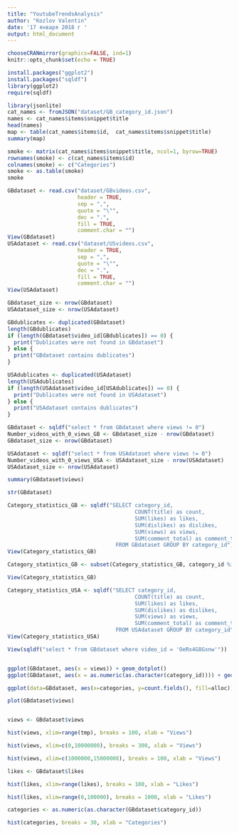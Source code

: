 ```yaml
---
title: "YoutubeTrendsAnalysis"
author: "Kozlov Valentin"
date: '17 января 2018 г '
output: html_document
---
```


```r
chooseCRANmirror(graphics=FALSE, ind=1)
knitr::opts_chunk$set(echo = TRUE)
```

```r
install.packages("ggplot2")
install.packages("sqldf")
library(ggplot2)
require(sqldf)
```

```r
library(jsonlite)
cat_names <- fromJSON("dataset/GB_category_id.json")
names <- cat_names$items$snippet$title
head(names)
map <- table(cat_names$items$id,  cat_names$items$snippet$title)
summary(map)

```

```r
smoke <- matrix(cat_names$items$snippet$title, ncol=1, byrow=TRUE)
rownames(smoke) <- c(cat_names$items$id)
colnames(smoke) <- c("Categories")
smoke <- as.table(smoke)
smoke


```

```r
GBdataset <- read.csv("dataset/GBvideos.csv", 
                      header = TRUE, 
                      sep = ",", 
                      quote = "\"", 
                      dec = ".", 
                      fill = TRUE, 
                      comment.char = "")
View(GBdataset)
USAdataset <- read.csv("dataset/USvideos.csv", 
                      header = TRUE, 
                      sep = ",", 
                      quote = "\"", 
                      dec = ".", 
                      fill = TRUE, 
                      comment.char = "")
View(USAdataset)
```

```r
GBdataset_size <- nrow(GBdataset)
USAdataset_size <- nrow(USAdataset)
```

```r
GBdublicates <- duplicated(GBdataset)
length(GBdublicates)
if (length(GBdataset$video_id[GBdublicates]) == 0) {
  print("Dublicates were not found in GBdataset")
} else {
  print("GBdataset contains dublicates")
}

USAdublicates <- duplicated(USAdataset)
length(USAdublicates)
if (length(USAdataset$video_id[USAdublicates]) == 0) {
  print("Dublicates were not found in USAdataset")
} else {
  print("USAdataset contains dublicates")
}
```

```r
GBdataset <- sqldf("select * from GBdataset where views != 0")
Number_videos_with_0_views_GB <- GBdataset_size - nrow(GBdataset)
GBdataset_size <- nrow(GBdataset)

USAdataset <- sqldf("select * from USAdataset where views != 0")
Number_videos_with_0_views_USA <- USAdataset_size - nrow(USAdataset)
USAdataset_size <- nrow(USAdataset)

summary(GBdataset$views)

str(GBdataset)
```

```r
Category_statistics_GB <- sqldf("SELECT category_id,
                                        COUNT(title) as count,
                                        SUM(likes) as likes, 
                                        SUM(dislikes) as dislikes, 
                                        SUM(views) as views, 
                                        SUM(comment_total) as comment_total
                                  FROM GBdataset GROUP BY category_id")
View(Category_statistics_GB)

Category_statistics_GB <- subset(Category_statistics_GB, category_id %in% c(cat_names$items$id))

View(Category_statistics_GB)

Category_statistics_USA <- sqldf("SELECT category_id,
                                        COUNT(title) as count,
                                        SUM(likes) as likes, 
                                        SUM(dislikes) as dislikes, 
                                        SUM(views) as views, 
                                        SUM(comment_total) as comment_total
                                  FROM USAdataset GROUP BY category_id")
View(Category_statistics_USA)

View(sqldf("select * from GBdataset where video_id = 'OeRx4G8Gxnw'"))



```

```r
ggplot(GBdataset, aes(x = views)) + geom_dotplot()
ggplot(GBdataset, aes(x = as.numeric(as.character(category_id)))) + geom_histogram()

```

```r

ggplot(data=GBdataset, aes(x=categories, y=count.fields(), fill=alloc)) + geom_bar(stat="identity")
```

```r
plot(GBdataset$views)


views <- GBdataset$views

hist(views, xlim=range(tmp), breaks = 100, xlab = "Views")

hist(views, xlim=c(0,10000000), breaks = 300, xlab = "Views")

hist(views, xlim=c(1000000,15000000), breaks = 100, xlab = "Views")
```


```r
likes <- GBdataset$likes

hist(likes, xlim=range(likes), breaks = 100, xlab = "Likes")

hist(likes, xlim=range(0,100000), breaks = 1000, xlab = "Likes")
```

```r
categories <- as.numeric(as.character(GBdataset$category_id))

hist(categories, breaks = 30, xlab = "Categories")
```